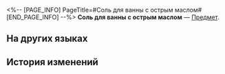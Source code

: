 <%-- [PAGE_INFO]
PageTitle=#Соль для ванны с острым маслом#
[END_PAGE_INFO] --%>
{{Предмет Инфобокс
|id          = 291003
|Изображение = Предмет Соль для ванны с острым маслом.png
|Тип         = 
|Инвентарь   = 
|Редкость    = 4
|Эффект      = 
|Описание    = Лечебное блюдо Яоцина Сяньчжоу. Говорят, что оно избавляет от холода и усиливает кровообращение.
}}
{{Описание|''«Мы ведь о ванной говорим? Причём здесь гарнир?»''}}
'''Соль для ванны с острым маслом''' — [[Предмет]].

==На других языках==
{{На других языках
|en   = Spicy Hot Oil Bath Soak
|zhs  = 热辣红油入浴剂
|zht  = 熱辣紅油入浴劑
|ja   = 熱々ラー油入浴剤
|ko   = 화끈 고추기름 입욕제
|es   = Loción de baño picante
|fr   = Bain moussant extra épicé
|ru   = Соль для ванны с острым маслом
|th   = ผงแช่น้ำเผ็ดร้อน
|vi   = Tinh Chất Tắm Dầu Ớt Cay
|de   = Badezusatz mit scharfem Öl
|id   = Sabun Mandi Minyak Panas Pedas
|pt   = Loção de Banho de Óleo Picante
}}

==История изменений==
{{История изменений|3.5}}